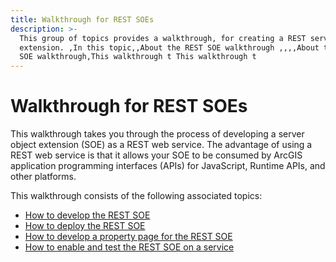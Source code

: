 ```yaml
---
title: Walkthrough for REST SOEs
description: >-
  This group of topics provides a walkthrough, for creating a REST server object
  extension. ,In this topic,,About the REST SOE walkthrough ,,,,About the REST
  SOE walkthrough,This walkthrough t This walkthrough t
---
```


# Walkthrough for REST SOEs


This walkthrough takes you through the process of developing a server object extension (SOE) as a REST web service. The advantage of using a REST web service is that it allows your SOE to be consumed by ArcGIS application programming interfaces (APIs) for JavaScript, Runtime APIs, and other platforms.

This walkthrough consists of the following associated topics:

-   [How to develop the REST SOE](../how-to-develop-the-rest-soe-net/)
-   [How to deploy the REST SOE](../how-to-deploy-the-rest-soe-net/)
-   [How to develop a property page for the REST SOE](../how-to-develop-a-property-page-net/)
-   [How to enable and test the REST SOE on a service](../how-to-enable-and-test-net/)
